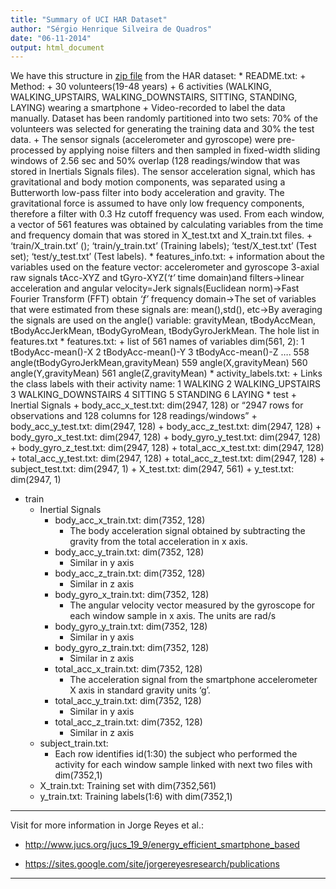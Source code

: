 ```yaml
---
title: "Summary of UCI HAR Dataset"
author: "Sérgio Henrique Silveira de Quadros"
date: "06-11-2014"
output: html_document
---
```

We have this structure in [zip file](<https://d396qusza40orc.cloudfront.net/getdata%2Fprojectfiles%2FUCI%20HAR%20Dataset.zip>) from the HAR dataset:
* README.txt:
    + Method:
        + 30 volunteers(19-48 years)
        + 6 activities (WALKING, WALKING_UPSTAIRS, WALKING_DOWNSTAIRS, SITTING, STANDING, LAYING) wearing a smartphone
        + Video-recorded to label the data manually. Dataset has been randomly partitioned into two sets: 70% of the volunteers was selected for generating the training data and 30% the test data.
        + The sensor signals (accelerometer and gyroscope) were pre-processed by applying noise filters and then sampled in fixed-width sliding windows of 2.56 sec and 50% overlap (128 readings/window that was stored in Inertials Signals files). The sensor acceleration signal, which has gravitational and body motion components, was separated using a Butterworth low-pass filter into body acceleration and gravity. The gravitational force is assumed to have only low frequency components, therefore a filter with 0.3 Hz cutoff frequency was used. From each window, a vector of 561 features was obtained by calculating variables from the time and frequency domain that was stored in X_test.txt and X_train.txt files.
        + 'train/X_train.txt' (); 'train/y_train.txt' (Training labels); 'test/X_test.txt' (Test set); 'test/y_test.txt' (Test labels).
* features_info.txt:
    + information about the variables used on the feature vector: accelerometer and gyroscope 3-axial raw signals tAcc-XYZ and tGyro-XYZ(*'t'* time domain)and filters->linear acceleration and angular velocity=Jerk signals(Euclidean norm)->Fast Fourier Transform (FFT) obtain  *'f'* frequency domain->The set of variables that were estimated from these signals are: mean(),std(), etc->By averaging the signals are used on the angle() variable: gravityMean, tBodyAccMean, tBodyAccJerkMean, tBodyGyroMean, tBodyGyroJerkMean. The hole list in features.txt
* features.txt:
    + list of 561 names of variables dim(561, 2): 
1 tBodyAcc-mean()-X
2 tBodyAcc-mean()-Y
3 tBodyAcc-mean()-Z
....
558 angle(tBodyGyroJerkMean,gravityMean)
559 angle(X,gravityMean)
560 angle(Y,gravityMean)
561 angle(Z,gravityMean)
* activity_labels.txt: 
     + Links the class labels with their activity name: 1 WALKING
2 WALKING_UPSTAIRS
3 WALKING_DOWNSTAIRS
4 SITTING
5 STANDING
6 LAYING
* test
    + Inertial Signals
         + body_acc_x_test.txt: dim(2947, 128) or "2947 rows for observations and 128 columns for 128 readings/windows"
         + body_acc_y_test.txt: dim(2947, 128)
         + body_acc_z_test.txt: dim(2947, 128)
         + body_gyro_x_test.txt: dim(2947, 128)
         + body_gyro_y_test.txt: dim(2947, 128)
         + body_gyro_z_test.txt: dim(2947, 128)
         + total_acc_x_test.txt: dim(2947, 128)
         + total_acc_y_test.txt: dim(2947, 128)
         + total_acc_z_test.txt: dim(2947, 128)
    + subject_test.txt: dim(2947, 1)
    + X_test.txt: dim(2947, 561)
    + y_test.txt: dim(2947, 1)
                
* train
    + Inertial Signals
         + body_acc_x_train.txt: dim(7352, 128)
             + The body acceleration signal obtained by subtracting the gravity from the total acceleration in x axis.
         + body_acc_y_train.txt: dim(7352, 128)
             + Similar in y axis
         + body_acc_z_train.txt: dim(7352, 128)
             + Similar in z axis
         + body_gyro_x_train.txt: dim(7352, 128)
             + The angular velocity vector measured by the gyroscope for each window sample in x axis. The units are rad/s
         + body_gyro_y_train.txt: dim(7352, 128)
             + Similar in y axis
         + body_gyro_z_train.txt: dim(7352, 128)
             + Similar in z axis
         + total_acc_x_train.txt: dim(7352, 128)
             + The acceleration signal from the smartphone accelerometer X axis in standard gravity units 'g'.
         + total_acc_y_train.txt: dim(7352, 128)
             + Similar in y axis
         + total_acc_z_train.txt: dim(7352, 128) 
             + Similar in z axis

    + subject_train.txt: 
         + Each row identifies id(1:30) the subject who performed the activity for each window sample linked with next two files with dim(7352,1)
    + X_train.txt: Training set with dim(7352,561)
    + y_train.txt: Training labels(1:6) with dim(7352,1)

---

Visit for more information in Jorge Reyes et al.:

+  <http://www.jucs.org/jucs_19_9/energy_efficient_smartphone_based>

+  <https://sites.google.com/site/jorgereyesresearch/publications>

---
